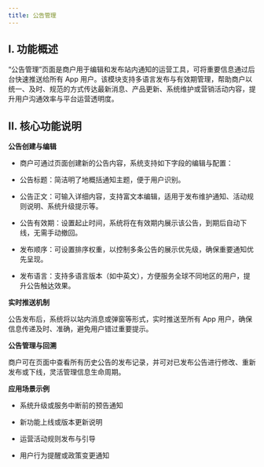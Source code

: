```yaml
---
title: 公告管理
---
```


## I. 功能概述

“公告管理”页面是商户用于编辑和发布站内通知的运营工具，可将重要信息通过后台快速推送给所有 App 用户。该模块支持多语言发布与有效期管理，帮助商户以统一、及时、规范的方式传达最新消息、产品更新、系统维护或营销活动内容，提升用户沟通效率与平台运营透明度。

## II. 核心功能说明

**公告创建与编辑**

* 商户可通过页面创建新的公告内容，系统支持如下字段的编辑与配置：

* 公告标题：简洁明了地概括通知主题，便于用户识别。

* 公告正文：可输入详细内容，支持富文本编辑，适用于发布维护通知、活动规则说明、系统升级提示等。

* 公告有效期：设置起止时间，系统将在有效期内展示该公告，到期后自动下线，无需手动撤回。

* 发布顺序：可设置排序权重，以控制多条公告的展示优先级，确保重要通知优先呈现。

* 发布语言：支持多语言版本（如中英文），方便服务全球不同地区的用户，提升公告触达效果。

**实时推送机制**

公告发布后，系统将以站内消息或弹窗等形式，实时推送至所有 App 用户，确保信息传递及时、准确，避免用户错过重要提示。

**公告管理与回溯**

商户可在页面中查看所有历史公告的发布记录，并可对已发布公告进行修改、重新发布或下线，灵活管理信息生命周期。

**应用场景示例**

* 系统升级或服务中断前的预告通知

* 新功能上线或版本更新说明

* 运营活动规则发布与引导

* 用户行为提醒或政策变更通知

